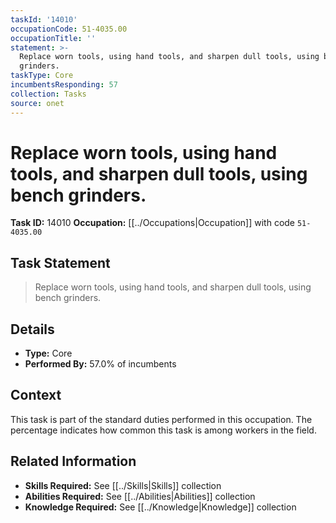 ```yaml
---
taskId: '14010'
occupationCode: 51-4035.00
occupationTitle: ''
statement: >-
  Replace worn tools, using hand tools, and sharpen dull tools, using bench
  grinders.
taskType: Core
incumbentsResponding: 57
collection: Tasks
source: onet
---
```

# Replace worn tools, using hand tools, and sharpen dull tools, using bench grinders.

**Task ID:** 14010
**Occupation:** [[../Occupations|Occupation]] with code `51-4035.00`

## Task Statement

> Replace worn tools, using hand tools, and sharpen dull tools, using bench grinders.

## Details

- **Type:** Core
- **Performed By:** 57.0% of incumbents

## Context

This task is part of the standard duties performed in this occupation. The percentage indicates how common this task is among workers in the field.

## Related Information

- **Skills Required:** See [[../Skills|Skills]] collection
- **Abilities Required:** See [[../Abilities|Abilities]] collection
- **Knowledge Required:** See [[../Knowledge|Knowledge]] collection
